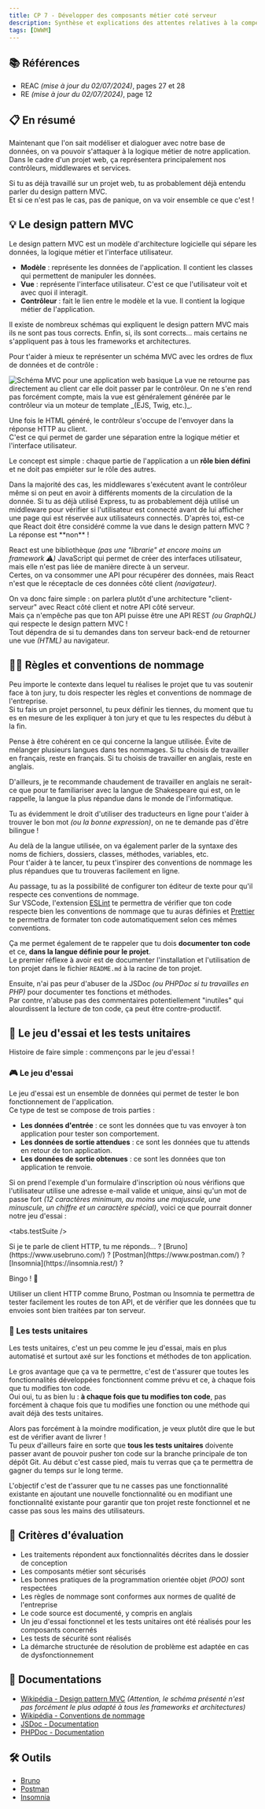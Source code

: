 ```yaml
---
title: CP 7 - Développer des composants métier coté serveur
description: Synthèse et explications des attentes relatives à la compétence professionnelle 7 du titre professionnel Développeur Web et Web Mobile (DWWM-01280m04).
tags: [DWWM]
---
```



## 📚 Références

- REAC _(mise à jour du 02/07/2024)_, pages 27 et 28
- RE _(mise à jour du 02/07/2024)_, page 12

## 📋 En résumé

Maintenant que l'on sait modéliser et dialoguer avec notre base de données, on va pouvoir s'attaquer à la logique métier de notre application.  
Dans le cadre d'un projet web, ça représentera principalement nos contrôleurs, middlewares et services.

Si tu as déjà travaillé sur un projet web, tu as probablement déjà entendu parler du design pattern MVC.  
Et si ce n'est pas le cas, pas de panique, on va voir ensemble ce que c'est !

## 💡 Le design pattern MVC

Le design pattern MVC est un modèle d'architecture logicielle qui sépare les données, la logique métier et l'interface utilisateur.

- **Modèle** : représente les données de l'application. Il contient les classes qui permettent de manipuler les données.
- **Vue** : représente l'interface utilisateur. C'est ce que l'utilisateur voit et avec quoi il interagit.
- **Contrôleur** : fait le lien entre le modèle et la vue. Il contient la logique métier de l'application.

<Callout type="warning" title="Les schémas disponibles en ligne">
  Il existe de nombreux schémas qui expliquent le design pattern MVC mais ils ne sont pas tous corrects. Enfin, si, ils
  sont corrects... mais certains ne s'appliquent pas à tous les frameworks et architectures.
</Callout>

Pour t'aider à mieux te représenter un schéma MVC avec les ordres de flux de données et de contrôle :

<Image alt="Schéma MVC pour une application web basique" src="/images/patterns/mvc.webp" class="max-h-96 mx-auto" />

<Callout type="question" title="Pourquoi la Vue ne retourne pas directement au client ?">
  La vue ne retourne pas directement au client car elle doit passer par le contrôleur.  
  On ne s'en rend pas forcément compte, mais la vue est généralement générée par le contrôleur via un moteur de template _(EJS, Twig, etc.)_.

Une fois le HTML généré, le contrôleur s'occupe de l'envoyer dans la réponse HTTP au client.  
 C'est ce qui permet de garder une séparation entre la logique métier et l'interface utilisateur.

</Callout>

Le concept est simple : chaque partie de l'application a un **rôle bien défini** et ne doit pas empiéter sur le rôle des autres.

<Callout type="question" title="Et si j'ai des middlewares ?">
  Dans la majorité des cas, les middlewares s'exécutent avant le contrôleur même si on peut en avoir à différents
  moments de la circulation de la donnée. Si tu as déjà utilisé Express, tu as probablement déjà utilisé un middleware
  pour vérifier si l'utilisateur est connecté avant de lui afficher une page qui est réservée aux utilisateurs
  connectés.
</Callout>

<Callout type="note" title="Le cas de React (ou Vue, Angular, Solid, etc.)">
  D'après toi, est-ce que React doit être considéré comme la vue dans le design pattern MVC ?  
  La réponse est **non** !

React est une bibliothèque _(pas une "librarie" et encore moins un framework ⚠️)_ JavaScript qui permet de créer des interfaces utilisateur, mais elle n'est pas liée de manière directe à un serveur.  
 Certes, on va consommer une API pour récupérer des données, mais React n'est que le réceptacle de ces données côté client _(navigateur)_.

On va donc faire simple : on parlera plutôt d'une architecture "client-serveur" avec React côté client et notre API côté serveur.  
 Mais ça n'empêche pas que ton API puisse être une API REST _(ou GraphQL)_ qui respecte le design pattern MVC !  
 Tout dépendra de si tu demandes dans ton serveur back-end de retourner une vue _(HTML)_ au navigateur.

</Callout>

## 🧑‍⚖️ Règles et conventions de nommage

Peu importe le contexte dans lequel tu réalises le projet que tu vas soutenir face à ton jury, tu dois respecter les règles et conventions de nommage de l'entreprise.  
Si tu fais un projet personnel, tu peux définir les tiennes, du moment que tu es en mesure de les expliquer à ton jury et que tu les respectes du début à la fin.

<Callout type="note" title="La cohérence, c'est la clé">
  Pense à être cohérent en ce qui concerne la langue utilisée.

<Callout type="warning" title="Pas de franglais !">
  Évite de mélanger plusieurs langues dans tes nommages. Si tu choisis de travailler en français, reste en français. Si
  tu choisis de travailler en anglais, reste en anglais.
</Callout>

D'ailleurs, je te recommande chaudement de travailler en anglais ne serait-ce que pour te familiariser avec la langue de Shakespeare qui est, on le rappelle, la langue la plus répandue dans le monde de l'informatique.

Tu as évidemment le droit d'utiliser des traducteurs en ligne pour t'aider à trouver le bon mot _(ou la bonne expression)_, on ne te demande pas d'être bilingue !

</Callout>

Au delà de la langue utilisée, on va également parler de la syntaxe des noms de fichiers, dossiers, classes, méthodes, variables, etc.  
Pour t'aider à te lancer, tu peux t'inspirer des conventions de nommage les plus répandues que tu trouveras facilement en ligne.

Au passage, tu as la possibilité de configurer ton éditeur de texte pour qu'il respecte ces conventions de nommage.  
Sur VSCode, l'extension [ESLint](https://marketplace.visualstudio.com/items?itemName=dbaeumer.vscode-eslint) te permettra de vérifier que ton code respecte bien les conventions de nommage que tu auras définies et [Prettier](https://marketplace.visualstudio.com/items?itemName=esbenp.prettier-vscode) te permettra de formater ton code automatiquement selon ces mêmes conventions.

Ça me permet également de te rappeler que tu dois **documenter ton code** et ce, **dans la langue définie pour le projet**.  
Le premier réflexe à avoir est de documenter l'installation et l'utilisation de ton projet dans le fichier `README.md` à la racine de ton projet.

Ensuite, n'ai pas peur d'abuser de la JSDoc _(ou PHPDoc si tu travailles en PHP)_ pour documenter tes fonctions et méthodes.  
Par contre, n'abuse pas des commentaires potentiellement "inutiles" qui alourdissent la lecture de ton code, ça peut être contre-productif.

## 🔄 Le jeu d'essai et les tests unitaires

Histoire de faire simple : commençons par le jeu d'essai !

### 🎮 Le jeu d'essai

Le jeu d'essai est un ensemble de données qui permet de tester le bon fonctionnement de l'application.  
Ce type de test se compose de trois parties :

- **Les données d'entrée** : ce sont les données que tu vas envoyer à ton application pour tester son comportement.
- **Les données de sortie attendues** : ce sont les données que tu attends en retour de ton application.
- **Les données de sortie obtenues** : ce sont les données que ton application te renvoie.

Si on prend l'exemple d'un formulaire d'inscription où nous vérifions que l'utilisateur utilise une adresse e-mail valide et unique, ainsi qu'un mot de passe fort _(12 caractères minimum, au moins une majuscule, une minuscule, un chiffre et un caractère spécial)_, voici ce que pourrait donner notre jeu d'essai :

<tabs.testSuite />

<Callout type="note" title="Faire ces tests facilement">
  Si je te parle de client HTTP, tu me réponds... ?  
  [Bruno](https://www.usebruno.com/) ? [Postman](https://www.postman.com/) ? [Insomnia](https://insomnia.rest/) ?

Bingo ! 🎉

Utiliser un client HTTP comme Bruno, Postman ou Insomnia te permettra de tester facilement les routes de ton API, et de vérifier que les données que tu envoies sont bien traitées par ton serveur.

</Callout>

### 🧪 Les tests unitaires

Les tests unitaires, c'est un peu comme le jeu d'essai, mais en plus automatisé et surtout axé sur les fonctions et méthodes de ton application.

Le gros avantage que ça va te permettre, c'est de t'assurer que toutes les fonctionnalités développées fonctionnent comme prévu et ce, à chaque fois que tu modifies ton code.  
Oui oui, tu as bien lu : **à chaque fois que tu modifies ton code**, pas forcément à chaque fois que tu modifies une fonction ou une méthode qui avait déjà des tests unitaires.

Alors pas forcément à la moindre modification, je veux plutôt dire que le but est de vérifier avant de livrer !  
Tu peux d'ailleurs faire en sorte que **tous les tests unitaires** doivente passer avant de pouvoir pusher ton code sur la branche principale de ton dépôt Git. Au début c'est casse pied, mais tu verras que ça te permettra de gagner du temps sur le long terme.

L'objectif c'est de t'assurer que tu ne casses pas une fonctionnalité existante en ajoutant une nouvelle fonctionnalité ou en modifiant une fonctionnalité existante pour garantir que ton projet reste fonctionnel et ne casse pas sous les mains des utilisateurs.

## 🎯 Critères d'évaluation

- Les traitements répondent aux fonctionnalités décrites dans le dossier de conception
- Les composants métier sont sécurisés
- Les bonnes pratiques de la programmation orientée objet _(POO)_ sont respectées
- Les règles de nommage sont conformes aux normes de qualité de l'entreprise
- Le code source est documenté, y compris en anglais
- Un jeu d'essai fonctionnel et les tests unitaires ont été réalisés pour les composants concernés
- Les tests de sécurité sont réalisés
- La démarche structurée de résolution de problème est adaptée en cas de dysfonctionnement

## 🧠 Documentations

- [Wikipédia - Design pattern MVC](https://fr.wikipedia.org/wiki/Mod%C3%A8le-vue-contr%C3%B4leur) _(Attention, le schéma présenté n'est pas forcément le plus adapté à tous les frameworks et architectures)_
- [Wikipédia - Conventions de nommage](https://fr.wikipedia.org/wiki/Convention_de_nommage)
- [JSDoc - Documentation](https://jsdoc.app/)
- [PHPDoc - Documentation](https://www.phpdoc.org/)

## 🛠️ Outils

- [Bruno](https://www.usebruno.com/)
- [Postman](https://www.postman.com/)
- [Insomnia](https://insomnia.rest/)
